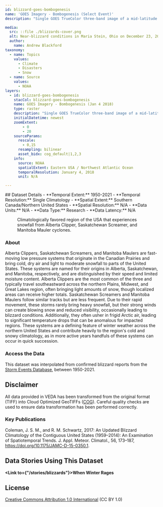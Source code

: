 ```yaml
---
id: blizzard-goes-bombogenesis
name: 'GOES Imagery - Bombogenesis (Select Event)'
description: "Single GOES TrueColor three-band image of a mid-latitude cyclone undergoing bomb cyclogenesis and producing blizzard conditions on January 4, 2018."

media:
  src: ::file ./blizzards-cover.png
  alt: Near-blizzard conditions in Maria Stein, Ohio on December 23, 2022.
  author: 
    name: Andrew Blackford
taxonomy:
  - name: Topics
    values:
      - Climate
      - Disasters
      - Snow
  - name: Source
    values:
      - NOAA
layers:
  - id: blizzard-goes-bombogenesis
    stacCol: blizzard-goes-bombogenesis
    name: GOES Imagery - Bombogenesis (Jan 4 2018)
    type: raster
    description: "Single GOES TrueColor three-band image of a mid-latitude cyclone undergoing bomb cyclogenesis and producing blizzard conditions on January 4, 2018."
    initialDatetime: newest
    zoomExtent:
        - 0
        - 20
    sourceParams:
      rescale:
        - 0,15
      resampling: bilinear
      asset_bidx: cog_default|1,2,3   
    info:
      source: NOAA
      spatialExtent: Eastern USA / Northwest Atlantic Ocean
      temporalResolution: January 4, 2018
      unit: N/A

---
```

<Block>
  <Prose>
  ## Dataset Details
  - **Temporal Extent:** 1950-2021
  - **Temporal Resolution:** Single Climatology
  - **Spatial Extent:** Southern Canada/Northern United States
  - **Spatial Resolution:** N/A
  - **Data Units:** N/A
  - **Data Type:** Research
  - **Data Latency:** N/A
  </Prose>
<Figure>
  <Map
    center={[-98,50]}
    zoom={2.5}
    datasetId='blizzard-clipper'
    layerId='blizzard-clipper'
    dateTime='1950-01-01'
  />
  <Caption
    attrAuthor='NASA'
    attrUrl='https://nasa.gov/'
  >
    Climatologically favored region of the USA that experiences snowfall from Alberta Clipper, Saskatchewan Screamer, and Manitoba Mauler cyclones.
  </Caption>
</Figure>
</Block>

<Block>
  <Prose>

  ### About

  Alberta Clippers, Saskatchewan Screamers, and Manitoba Maulers are fast-moving low pressure systems that originate in the Canadian Prairies and bring cold, dry air and light to moderate snowfall to parts of the United States. These systems are named for their origins in Alberta, Saskatchewan, and Manitoba, respectively, and are distinguished by their speed and limited moisture content. Alberta Clippers are the most common of the three and typically travel southeastward across the northern Plains, Midwest, and Great Lakes region, often bringing light amounts of snow, though localized areas can receive higher totals. Saskatchewan Screamers and Manitoba Maulers follow similar tracks but are less frequent. Due to their rapid movement, these storms rarely bring heavy snowfall, but their strong winds can create blowing snow and reduced visibility, occasionally leading to blizzard conditions. Additionally, they often usher in frigid Arctic air, leading to significant temperature drops that can be anomalous for impacted regions. These systems are a defining feature of winter weather across the northern United States and contribute heavily to the region's cold and snowy climatology, as in more active years handfuls of these systems can occur in quick succession.
  </Prose>
</Block>

<Block>
  <Prose>
  
  ### Access the Data

  This dataset was interpolated from confirmed blizzard reports from the [Storm Events Database](https://www.ncdc.noaa.gov/stormevents/), between 1950-2021. 

  </Prose>
</Block>

<Block>
  <Prose>
  
  ## Disclaimer

  All data provided in VEDA has been transformed from the original format (TIFF) into Cloud Optimized GeoTIFFs ([COG](https://www.cogeo.org)). Careful quality checks are used to ensure data transformation has been performed correctly.  
  
  </Prose>
</Block>

<Block>
  <Prose>

  ### Key Publications
  
  Coleman, J. S. M., and R. M. Schwartz, 2017: An Updated Blizzard Climatology of the Contiguous United States (1959–2014): An Examination of Spatiotemporal Trends. J. Appl. Meteor. Climatol., 56, 173–187, https://doi.org/10.1175/JAMC-D-15-0350.1.

  </Prose>
</Block>

<Block>
  <Prose>
  
  ## Data Stories Using This Dataset
  
  **<Link to={"/stories/blizzards"}>When Winter Rages</Link>**

  </Prose>
</Block>

<Block>
  <Prose>
  
  ## License
  
  [Creative Commons Attribution 1.0 International](https://creativecommons.org/publicdomain/zero/1.0/legalcode) (CC BY 1.0)

  </Prose>
</Block>